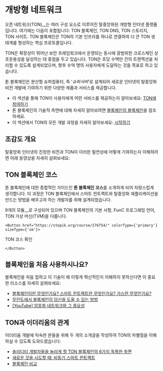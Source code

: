 
# 개방형 네트워크

오픈 네트워크(TON)\_\_는 여러 구성 요소로 이루어진 탈중앙화된 개방형 인터넷 플랫폼입니다. 여기에는 다음이 포함됩니다: TON 블록체인, TON DNS, TON 스토리지, TON 사이트. TON 블록체인은 TON의 기본 인프라를 하나로 연결하여 더 큰 TON 생태계를 형성하는 핵심 프로토콜입니다.

TON은 확장성이 뛰어난 보안 프레임워크에서 운영되는 동시에 광범위한 크로스체인 상호운용성을 달성하는 데 중점을 두고 있습니다. TON은 초당 수백만 건의 트랜잭션을 처리할 수 있도록 설계되었으며, 향후 수억 명의 사용자에게 도달하는 것을 목표로 하고 있습니다.

톤 블록체인은 분산형 슈퍼컴퓨터, 즉 '_슈퍼서버_'로 설계되어 새로운 인터넷의 탈중앙화 비전 개발에 기여하기 위한 다양한 제품과 서비스를 제공합니다.

- 이 섹션을 통해 TON이 사용자에게 어떤 서비스를 제공하는지 알아보세요: [TON에 참여하기](/참여하기/)
- 톤 블록체인의 기술적 측면에 대해 자세히 알아보려면 [블록체인의 블록체인](/학습/개요/톤블록체인)을 참조하세요.
- 이 섹션에서 TON의 모든 개발 과정을 자세히 알아보세요: [시작하기](/개발/개요)

## 조감도 개요

탈중앙화 인터넷의 진정한 비전과 TON이 이러한 필연성에 어떻게 기여하는지 이해하려면 아래 동영상을 자세히 살펴보세요:

<Player url="https://www.youtube.com/watch?v=XgzHmV_nnpY" />

## TON 블록체인 코스

톤 블록체인에 대한 종합적인 가이드인 **톤 블록체인 코스**를 소개하게 되어 자랑스럽게 생각합니다. 이 과정은 TON 블록체인에서 스마트 컨트랙트와 탈중앙화 애플리케이션을 만드는 방법을 배우고자 하는 개발자를 위해 설계되었습니다.

9개의 모듈\_\_로 구성되어 있으며 TON 블록체인의 기본 사항, FunC 프로그래밍 언어, TON 가상 머신(TVM)을 다룹니다.

```mdx-code-block
<Button href="https://stepik.org/course/176754/" colorType={'primary'} sizeType={'sm'}>
```

TON 코스 확인

```mdx-code-block
</Button>
```

## 블록체인을 처음 사용하시나요?

블록체인을 처음 접하고 이 기술이 왜 이렇게 혁신적인지 이해하지 못하신다면 이 중요한 리소스를 자세히 살펴보세요:

- [블록체인이란 무엇인가요? 스마트 컨트랙트란 무엇인가요? 가스란 무엇인가요?](https://blog.ton.org/what_is_blockchain)
- [무인도에서 블록체인이 당신을 도울 수 있는 방법](https://talkol.medium.com/why-decentralized-consensus-blockchain-is-good-for-business-5ff263468210)
- [\[YouTube\] 암호화 네트워크와 그 중요성](https://youtu.be/2wxtiNgXBaU)

## TON과 이더리움의 관계

이더리움 개발에 익숙한 분들을 위해 두 개의 소개글을 작성하여 TON의 차별점을 이해하실 수 있도록 도와드렸습니다:

- [솔리디티 개발자들을 놀라게 할 TON 블록체인의 6가지 독특한 측면](https://blog.ton.org/six-unique-aspects-of-ton-blockchain-that-will-surprise-solidity-developers)
- [새로운 것을 시도할 때: 비동기 스마트 컨트랙트](https://telegra.ph/Its-time-to-try-something-new-Asynchronous-smart-contracts-03-25)
- [블록체인 비교](https://ton.org/comparison_of_blockchains.pdf)
